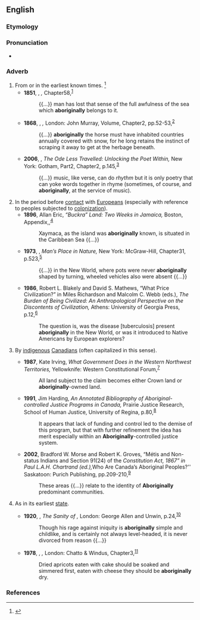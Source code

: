 ==English==

===Etymology===
{{suffix|en|aboriginal|ly}}

===Pronunciation===
* {{a|US}} {{IPA|/ˌæb.əˌɹɪd͡ʒ.n̩.ə.li/|/ˌæb.əˌɹɪd͡ʒ.ɪn.ə.li/|lang=en}}

===Adverb===
{{en-adv|-}}

# From or in the earliest known times. {{defdate|First attested in the early 19th century.}}<ref>{{R:SOED5|page=6}}</ref>
#* '''1851''', {{w|Herman Melville}}, ''{{w|Moby-Dick}},'' Chapter{{nbsp}}58,<sup>[http://www.gutenberg.org/files/2701/2701-h/2701-h.htm]</sup>
#*: {{...}} man has lost that sense of the full awfulness of the sea which '''aboriginally''' belongs to it.
#* '''1868''', {{w|Charles Darwin}}, ''{{w|The Variation of Animals and Plants under Domestication}},'' London: John Murray, Volume{{nbsp}}, Chapter{{nbsp}}2, pp.{{nbsp}}52-53,<sup>[https://archive.org/details/NHM_UK_L_2631475001]</sup>
#*: {{...}} '''aboriginally''' the horse must have inhabited countries annually covered with snow, for he long retains the instinct of scraping it away to get at the herbage beneath.
#* '''2006''', {{w|Stephen Fry}}, ''The Ode Less Travelled: Unlocking the Poet Within,'' New York: Gotham, Part{{nbsp}}2, Chapter{{nbsp}}2, p.{{nbsp}}145,<sup>[https://archive.org/details/odelesstravelled00frys]</sup>
#*: {{...}} music, like verse, can do ''rhythm'' but it is only poetry that can yoke words together in rhyme (sometimes, of course, and '''aboriginally''', at the service of music).
# In the period before [[contact]] with [[European]]s (especially with reference to peoples subjected to [[colonization]]).
#* '''1896''', Allan Eric, ''“Buckra” Land: Two Weeks in Jamaica,'' Boston, Appendix,,<sup>[https://archive.org/details/buckraland00will]</sup>
#*: Xaymaca, as the island was '''aboriginally''' known, is situated in the Caribbean Sea {{...}}
#* '''1973''', {{w|Charles F. Hockett}}, ''Man’s Place in Nature,'' New York: McGraw-Hill, Chapter{{nbsp}}31, p.{{nbsp}}523,<sup>[https://archive.org/details/mansplaceinnatur00hock]</sup>
#*: {{...}} in the New World, where pots were never '''aboriginally''' shaped by turning, wheeled vehicles also were absent {{...}}
#* '''1986''', Robert L. Blakely and David S. Mathews, “What Price Civilization?” in Miles Richardson and Malcolm C. Webb (eds.), ''The Burden of Being Civilized: An Anthropological Perspective on the Discontents of Civilization,'' Athens: University of Georgia Press, p.{{nbsp}}12,<sup>[https://archive.org/details/burdenofbeingciv0000unse]</sup>
#*: The question is, was the disease [tuberculosis] present '''aboriginally''' in the New World, or was it introduced to Native Americans by European explorers?
# {{lb|en|Canada}} By [[indigenous]] [[Canadian]]s (often capitalized in this sense). {{defdate|First attested in the 1980s.}}
#* '''1987''', Kate Irving, ''What Government Does in the Western Northwest Territories,'' Yellowknife: Western Constitutional Forum,<sup>[https://archive.org/details/whatgovernmentdo0000irvi]</sup>
#*: All land subject to the claim becomes either Crown land or '''aboriginally'''-owned land.
#* '''1991''', Jim Harding, ''An Annotated Bibliography of Aboriginal-controlled Justice Programs in Canada,'' Prairie Justice Research, School of Human Justice, University of Regina, p.{{nbsp}}80,<sup>[https://archive.org/details/annotatedbibliog0000hard]</sup>
#*: It appears that lack of funding and control led to the demise of this program, but that with further refinement the idea has merit especially within an '''Aboriginally'''-controlled justice system.
#* '''2002''', Bradford W. Morse and Robert K. Groves, “Métis and Non-status Indians and Section 91(24) of the ''Constitution Act, 1867” in Paul L.A.H. Chartrand (ed.), ''Who Are Canada’s Aboriginal Peoples?'' Saskatoon: Purich Publishing, pp.{{nbsp}}209-210,<sup>[https://archive.org/details/whoarecanadasabo0000unse]</sup>
#*: These areas {{...}} relate to the identity of '''Aboriginally''' predominant communities.
# {{lb|en|rare}} As in its earliest [[state]].
#* '''1920''', {{w|Greville MacDonald}}, ''The Sanity of {{w|William Blake}},'' London: George Allen and Unwin, p.{{nbsp}}24,<sup>[https://archive.org/details/sanityofwilliamb00macduoft]</sup>
#*: Though his rage against iniquity is '''aboriginally''' simple and childlike, and is certainly not always level-headed, it is never divorced from reason {{...}}
#* '''1978''', {{w|Iris Murdoch}}, ''{{w|The Sea, the Sea}},'' London: Chatto & Windus, Chapter{{nbsp}}3,<sup>[https://archive.org/details/seas00murd]</sup>
#*: Dried apricots eaten with cake should be soaked and simmered first, eaten with cheese they should be '''aboriginally''' dry.

===References===
<references/>